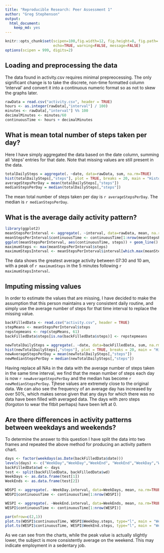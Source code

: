```yaml
---
title: "Reproducible Research: Peer Assessment 1"
author: "Greg Stephenson"
output: 
  html_document:
    keep_md: yes
---
```

```r
knitr::opts_chunk$set(scipen=100,fig.width=12, fig.height=8, fig.path='Figs/',
                      echo=TRUE, warning=FALSE, message=FALSE)
options(scipen = 999, digits=2)
```

## Loading and preprocessing the data

The data found in activity.csv requires minimal prepreocessing. The only significant change is to take the discrete, non-time formatted column 'interval' and convert it into a continuous numeric format so as not to skew the graphs later.

```r
rawData = read.csv("activity.csv", header = TRUE)
hours <- as.integer(rawData[,"interval"] / 100)
minutes <- rawData[,"interval"] %% 100
decimalMinutes <- minutes/60
continuousTime <- hours + decimalMinutes
```

## What is mean total number of steps taken per day?

Here I have simply aggregated the data based on the date column, summing all 'steps' entries for that date. Note that missing values are still present in the data.

```r
totalDailySteps = aggregate(. ~date, data=rawData, sum, na.rm=TRUE)
hist(totalDailySteps[,"steps"], plot = TRUE, breaks = 20, main = "Histogram of Total Daily Steps", col = "lightblue", xlab = "Total Steps per Day")
averageStepsPerDay = mean(totalDailySteps[,"steps"])
medianStepsPerDay = median(totalDailySteps[,"steps"])
```
The mean total number of steps taken per day is `r averageStepsPerDay`. The median is `r medianStepsPerDay`.

## What is the average daily activity pattern?
```r
library(ggplot2)
meanStepsPerInterval <- aggregate(. ~interval, data=rawData, mean, na.rm=TRUE)
meanStepsPerInterval$continuousTime <- continuousTime[1:nrow(meanStepsPerInterval)]
ggplot(meanStepsPerInterval, aes(continuousTime, steps)) + geom_line() + xlab("Time Interval (24hr Time)") + ylab("Average Steps") + ggtitle("Daily Activity Pattern")
maximumSteps <- max(meanStepsPerInterval$steps)
maximumStepsInterval <- meanStepsPerInterval$interval[which.max(meanStepsPerInterval$steps)]
```

The data shows the greatest average activity between 07:30 and 10 am, with a peak of `r maximumSteps` in the 5 minutes following `r maximumStepsInterval`.

## Imputing missing values

In order to estimate the values that are missing, I have decided to make the assumption that this person maintains a very consistent daily routine, and simply use the average number of steps for that time interval to replace the missing value.

```r
backFilledData <- read.csv("activity.csv", header = TRUE)
stepMeans <- meanStepsPerInterval$steps
repstepmeans <- rep(stepMeans, 61)
backFilledData$steps[is.na(backFilledData$steps)] <- repstepmeans

newTotalDailySteps = aggregate(. ~date, data=backFilledData, sum, na.rm=TRUE)
hist(newTotalDailySteps[,"steps"], plot = TRUE, breaks = 20, main = "Histogram of Total Daily Steps", col = "lightblue", xlab = "Total Steps per Day")
newAverageStepsPerDay = mean(newTotalDailySteps[,"steps"])
newMedianStepsPerDay = median(newTotalDailySteps[,"steps"])
```

Having replace all NAs in the data with the average number of steps taken in the same time interval, we find that the mean number of steps each day is now `r newAverageStepsPerDay` and the median has become `r newMedianStepsPerDay`. Tjhese values are extremely close to the original data. We can also see the frequency of an average day has increased by over 50%, which makes sense given that any days for which there was no data have been filled with averaged data. The days with zero steps (forgoton to wear the fitbit perhaps) have been left at 0.

## Are there differences in activity patterns between weekdays and weekends?
To determine the answer to this question I have split the data into two frames and repeated the above method for producing an activity pattern chart.
```r
days <- factor(weekdays(as.Date(backFilledData$date)))
levels(days) <- c("WeekDay","WeekDay","WeekEnd", "WeekEnd","WeekDay","WeekDay","WeekDay")
backFilledData$wd <- days
test <- split(backFilledData, backFilledData$wd)
WeekDays <- as.data.frame(test[1])
WeekEnds <- as.data.frame(test[2])

WDSPI <- aggregate(. ~WeekDay.interval, data=WeekDays, mean, na.rm=TRUE)
WDSPI$continuousTime <- continuousTime[1:nrow(WDSPI)]

WESPI <- aggregate(. ~WeekEnd.interval, data=WeekEnds, mean, na.rm=TRUE)
WESPI$continuousTime <- continuousTime[1:nrow(WESPI)]

par(mfrow=c(2,1))
plot.ts(WDSPI$continuousTime, WDSPI$WeekDay.steps, type="l", main = "Weekday Activity Pattern", xlab = "Time (24h)", ylab = "Mean Steps")
plot.ts(WESPI$continuousTime, WESPI$WeekEnd.steps, type="l", main = "Weekend Activity Pattern", xlab = "Time (24h)", ylab = "Mean Steps")
```

As we can see from the charts, while the peak value is actually slightly lower, the subject is more consistently average on the weekend. This may indicate employment in a sedentary job.
